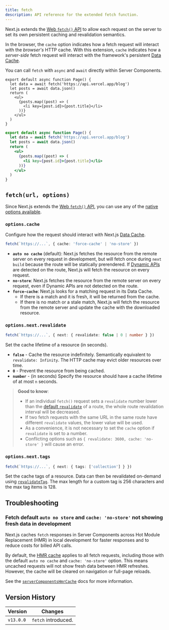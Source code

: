 ```yaml
---
title: fetch
description: API reference for the extended fetch function.
---
```


Next.js extends the [Web `fetch()` API](https://developer.mozilla.org/docs/Web/API/Fetch_API) to allow each request on the server to set its own persistent caching and revalidation semantics.

In the browser, the `cache` option indicates how a fetch request will interact with the _browser's_ HTTP cache. With this extension, `cache` indicates how a _server-side_ fetch request will interact with the framework's persistent [Data Cache](/docs/app/deep-dive/caching#data-cache).

You can call `fetch` with `async` and `await` directly within Server Components.

```tsx filename="app/page.tsx" switcher
export default async function Page() {
  let data = await fetch('https://api.vercel.app/blog')
  let posts = await data.json()
  return (
    <ul>
      {posts.map((post) => (
        <li key={post.id}>{post.title}</li>
      ))}
    </ul>
  )
}
```

```jsx filename="app/page.js" switcher
export default async function Page() {
  let data = await fetch('https://api.vercel.app/blog')
  let posts = await data.json()
  return (
    <ul>
      {posts.map((post) => (
        <li key={post.id}>{post.title}</li>
      ))}
    </ul>
  )
}
```

## `fetch(url, options)`

Since Next.js extends the [Web `fetch()` API](https://developer.mozilla.org/docs/Web/API/Fetch_API), you can use any of the [native options available](https://developer.mozilla.org/docs/Web/API/fetch#parameters).

### `options.cache`

Configure how the request should interact with Next.js [Data Cache](/docs/app/deep-dive/caching#data-cache).

```ts
fetch(`https://...`, { cache: 'force-cache' | 'no-store' })
```

- **`auto no cache`** (default): Next.js fetches the resource from the remote server on every request in development, but will fetch once during `next build` because the route will be statically prerendered. If [Dynamic APIs](/docs/app/getting-started/partial-prerendering#dynamic-rendering) are detected on the route, Next.js will fetch the resource on every request.
- **`no-store`**: Next.js fetches the resource from the remote server on every request, even if Dynamic APIs are not detected on the route.
- **`force-cache`**: Next.js looks for a matching request in its Data Cache.
  - If there is a match and it is fresh, it will be returned from the cache.
  - If there is no match or a stale match, Next.js will fetch the resource from the remote server and update the cache with the downloaded resource.

### `options.next.revalidate`

```ts
fetch(`https://...`, { next: { revalidate: false | 0 | number } })
```

Set the cache lifetime of a resource (in seconds).

- **`false`** - Cache the resource indefinitely. Semantically equivalent to `revalidate: Infinity`. The HTTP cache may evict older resources over time.
- **`0`** - Prevent the resource from being cached.
- **`number`** - (in seconds) Specify the resource should have a cache lifetime of at most `n` seconds.

> **Good to know**:
>
> - If an individual `fetch()` request sets a `revalidate` number lower than the [default `revalidate`](/docs/app/api-reference/file-conventions/route-segment-config#revalidate) of a route, the whole route revalidation interval will be decreased.
> - If two fetch requests with the same URL in the same route have different `revalidate` values, the lower value will be used.
> - As a convenience, it is not necessary to set the `cache` option if `revalidate` is set to a number.
> - Conflicting options such as `{ revalidate: 3600, cache: 'no-store' }` will cause an error.

### `options.next.tags`

```ts
fetch(`https://...`, { next: { tags: ['collection'] } })
```

Set the cache tags of a resource. Data can then be revalidated on-demand using [`revalidateTag`](https://nextjs.org/docs/app/api-reference/functions/revalidateTag). The max length for a custom tag is 256 characters and the max tag items is 128.

## Troubleshooting

### Fetch default `auto no store` and `cache: 'no-store'` not showing fresh data in development

Next.js caches `fetch` responses in Server Components across Hot Module Replacement (HMR) in local development for faster responses and to reduce costs for billed API calls.

By default, the [HMR cache](/docs/app/api-reference/config/next-config-js/serverComponentsHmrCache) applies to all fetch requests, including those with the default `auto no cache` and `cache: 'no-store'` option. This means uncached requests will not show fresh data between HMR refreshes. However, the cache will be cleared on navigation or full-page reloads.

See the [`serverComponentsHmrCache`](/docs/app/api-reference/config/next-config-js/serverComponentsHmrCache) docs for more information.

## Version History

| Version   | Changes             |
| --------- | ------------------- |
| `v13.0.0` | `fetch` introduced. |
